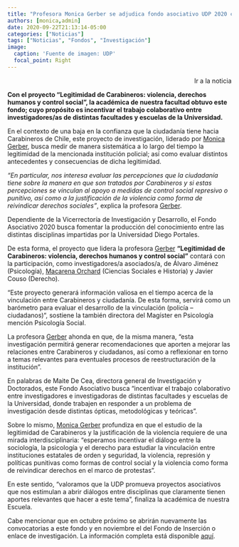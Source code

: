 ```yaml
---
title: "Profesora Monica Gerber se adjudica fondo asociativo UDP 2020 como investigadora principal"
authors: [monica,admin]
date: 2020-09-22T21:13:14-05:00
categories: ["Noticias"]
tags: ["Noticias", "Fondos", "Investigación"]
image:
  caption: 'Fuente de imagen: UDP'
  focal_point: Right
---
```


<p class = "cta-btns" align="right">
<a href="https://psicologia.udp.cl/profesora-monica-gerber-se-adjudica-fondo-asociativo-udp-2020-como-investigadora-principal/" style="text-decoration:none" target="_blank" rel="noopener" class="btn btn-primary btn-lg">Ir a la noticia</a></p>

**Con el proyecto "Legitimidad de Carabineros: violencia, derechos humanos y control social", la académica de nuestra facultad obtuvo este fondo; cuyo propósito es incentivar el trabajo colaborativo entre investigadores/as de distintas facultades y escuelas de la Universidad.**



En el contexto de una baja en la confianza que la ciudadanía tiene hacia Carabineros de Chile, este proyecto de investigación, liderado por [Monica Gerber](/author/monica-gerber/), busca medir de manera sistemática a lo largo del tiempo la legitimidad de la mencionada institución policial; así como evaluar distintos antecedentes y consecuencias de dicha legitimidad.

*“En particular, nos interesa evaluar las percepciones que la ciudadanía tiene sobre la manera en que son tratados por Carabineros y si estas percepciones se vinculan al apoyo a medidas de control social represivo o punitivo, así como a la justificación de la violencia como forma de reivindicar derechos sociales”*, explica la profesora [Gerber](/author/monica-gerber/).

Dependiente de la Vicerrectoría de Investigación y Desarrollo, el Fondo Asociativo 2020 busca fomentar la producción del conocimiento entre las distintas disciplinas impartidas por la Universidad Diego Portales.

De esta forma, el proyecto que lidera la profesora [Gerber](/author/monica-gerber/) **“Legitimidad de Carabineros: violencia, derechos humanos y control social”** contará con la participación, como investigadores/a asociados/a, de Álvaro Jiménez (Psicología), [Macarena Orchard]((/author/macarena-orchard/)) (Ciencias Sociales e Historia) y Javier Couso (Derecho).

“Este proyecto generará información valiosa en el tiempo acerca de la vinculación entre Carabineros y ciudadanía. De esta forma, servirá como un barómetro para evaluar el desarrollo de la vinculación (policía – ciudadanos)“, sostiene la también directora del Magíster en Psicología mención Psicología Social.

La profesora [Gerber](/author/monica-gerber/) ahonda en que, de la misma manera, “esta investigación permitirá generar recomendaciones que aporten a mejorar las relaciones entre Carabineros y ciudadanos, así como a reflexionar en torno a temas relevantes para eventuales procesos de reestructuración de la institución”.

En palabras de Maite De Cea, directora general de Investigación y Doctorados, este Fondo Asociativo busca “incentivar el trabajo colaborativo entre investigadores e investigadoras de distintas facultades y escuelas de la Universidad, donde trabajen en responder a un problema de investigación desde distintas ópticas, metodológicas y teóricas”.

Sobre lo mismo, [Monica Gerber](/author/monica-gerber/) profundiza en que el estudio de la legitimidad de Carabineros y la justificación de la violencia requiere de una mirada interdisciplinaria: “esperamos incentivar el diálogo entre la sociología, la psicología y el derecho para estudiar la vinculación entre instituciones estatales de orden y seguridad, la violencia, represión y políticas punitivas como formas de control social y la violencia como forma de reivindicar derechos en el marco de protestas”.

En este sentido, “valoramos que la UDP promueva proyectos asociativos que nos estimulan a abrir diálogos entre disciplinas que claramente tienen aportes relevantes que hacer a este tema”, finaliza la académica de nuestra Escuela.

Cabe mencionar que en octubre próximo se abrirán nuevamente las convocatorias a este fondo y en noviembre el del Fondo de Inserción o enlace de investigación. La información completa está disponible [aquí](https://investigacioneinnovacion.udp.cl/).


